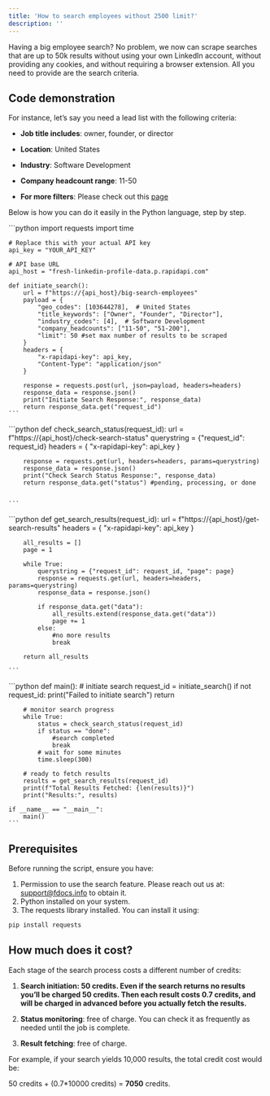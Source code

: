 ```yaml
---
title: 'How to search employees without 2500 limit?'
description: ''
---
```


Having a big employee search? No problem, we now can scrape searches that are up to 50k results without using your own LinkedIn account, without providing any cookies, and without requiring a browser extension. All you need to provide are the search criteria.

## Code demonstration

For instance, let’s say you need a lead list with the following criteria:

* **Job title includes**: owner, founder, or director

* **Location**: United States

* **Industry**: Software Development

* **Company headcount range**: 11-50

* **For more filters**: Please check out this [page](/tutorial/understanding-employee-search-filters)

Below is how you can do it easily in the Python language, step by step.

<Steps>
  <Step title="Initiate a Search">
    ```python
    import requests
    import time

    # Replace this with your actual API key
    api_key = "YOUR_API_KEY"

    # API base URL
    api_host = "fresh-linkedin-profile-data.p.rapidapi.com"

    def initiate_search():
        url = f"https://{api_host}/big-search-employees"
        payload = {
            "geo_codes": [103644278],  # United States
            "title_keywords": ["Owner", "Founder", "Director"],
            "industry_codes": [4],  # Software Development
            "company_headcounts": ["11-50", "51-200"],
            "limit": 50 #set max number of results to be scraped
        }
        headers = {
            "x-rapidapi-key": api_key,
            "Content-Type": "application/json"
        }

        response = requests.post(url, json=payload, headers=headers)
        response_data = response.json()
        print("Initiate Search Response:", response_data)
        return response_data.get("request_id")
    ```
  </Step>

  <Step title="Check Search Progress">
    ```python
    def check_search_status(request_id):
        url = f"https://{api_host}/check-search-status"
        querystring = {"request_id": request_id}
        headers = {
            "x-rapidapi-key": api_key
        }

        response = requests.get(url, headers=headers, params=querystring)
        response_data = response.json()
        print("Check Search Status Response:", response_data)
        return response_data.get("status") #pending, processing, or done


    ```
  </Step>

  <Step title="Retrieve Search Results">
    ```python
    def get_search_results(request_id):
        url = f"https://{api_host}/get-search-results"
        headers = {
            "x-rapidapi-key": api_key
        }

        all_results = []
        page = 1

        while True:
            querystring = {"request_id": request_id, "page": page}
            response = requests.get(url, headers=headers, params=querystring)
            response_data = response.json()

            if response_data.get("data"):
                all_results.extend(response_data.get("data"))
                page += 1
            else:
                #no more results
                break

        return all_results

    ```
  </Step>

  <Step title="Put All Together">
    ```python
    def main():
        # initiate search
        request_id = initiate_search()
        if not request_id:
            print("Failed to initiate search")
            return

        # monitor search progress
        while True:
            status = check_search_status(request_id)
            if status == "done":
                #search completed
                break
            # wait for some minutes
            time.sleep(300)

        # ready to fetch results
        results = get_search_results(request_id)
        print(f"Total Results Fetched: {len(results)}")
        print("Results:", results)

    if __name__ == "__main__":
        main()
    ```
  </Step>
</Steps>

## Prerequisites

Before running the script, ensure you have:

1. Permission to use the search feature. Please reach out us at: support@fdocs.info to obtain it.
2. Python installed on your system.
3. The requests library installed. You can install it using:

```bash
pip install requests
```

## How much does it cost?

Each stage of the search process costs a different number of credits:

1. **Search initiation: 50 credits. Even if the search returns no results you’ll be charged 50 credits. Then each result costs 0.7 credits, and will be charged in advanced before you actually fetch the results.**

2. **Status monitoring**: free of charge. You can check it as frequently as needed until the job is complete.

3. **Result fetching**: free of charge.

For example, if your search yields 10,000 results, the total credit cost would be:

50 credits + (0.7\*10000 credits) = **7050** credits.